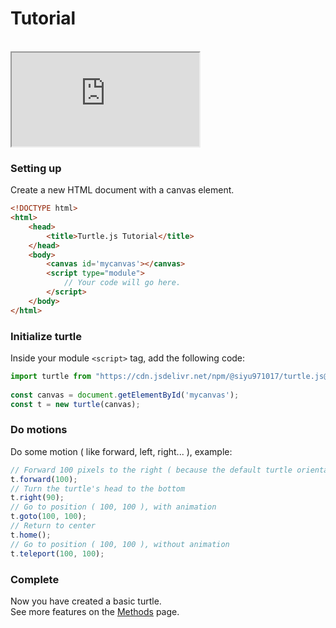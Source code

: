 
# Tutorial

<br/>
<iframe src="https://codesandbox.io/embed/fzx9xz?view=editor+%2B+preview&module=%2Findex.html"
     style={{width:'100%', height: '500px', border:'0', borderRadius: '4px', overflow:'hidden'}}
     title="Tutorial"
     allow="accelerometer; ambient-light-sensor; camera; encrypted-media; geolocation; gyroscope; hid; microphone; midi; payment; usb; vr; xr-spatial-tracking"
     sandbox="allow-forms allow-modals allow-popups allow-presentation allow-same-origin allow-scripts"
   ></iframe>

<Steps>

### Setting up
Create a new HTML document with a canvas element.
```html copy filename="index.html"
<!DOCTYPE html>
<html>
    <head>
        <title>Turtle.js Tutorial</title>
    </head>
    <body>
        <canvas id='mycanvas'></canvas>
        <script type="module">
            // Your code will go here.
        </script>
    </body>
</html>
```

### Initialize turtle
Inside your module `<script>` tag, add the following code:
```js copy
import turtle from "https://cdn.jsdelivr.net/npm/@siyu971017/turtle.js@latest/+esm";
 
const canvas = document.getElementById('mycanvas');
const t = new turtle(canvas);
```

### Do motions
Do some motion ( like forward, left, right... ), example: 
```js copy
// Forward 100 pixels to the right ( because the default turtle orientation is right )
t.forward(100);
// Turn the turtle's head to the bottom
t.right(90);
// Go to position ( 100, 100 ), with animation
t.goto(100, 100);
// Return to center
t.home();
// Go to position ( 100, 100 ), without animation
t.teleport(100, 100);
```

### Complete
Now you have created a basic turtle. <br/> See more features on the [Methods](./methods.mdx) page.
</Steps>